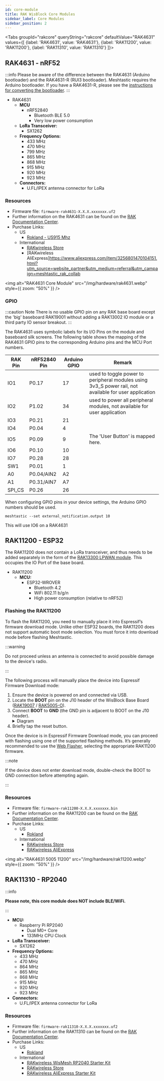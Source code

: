 ```yaml
---
id: core-module
title: RAK WisBlock Core Modules
sidebar_label: Core Modules
sidebar_position: 2
---
```



<Tabs
groupId="rakcore"
queryString="rakcore"
defaultValue="RAK4631"
values={[
{label: 'RAK4631', value: 'RAK4631'},
{label: 'RAK11200', value: 'RAK11200'},
{label: 'RAK11310', value: 'RAK11310'}
]}>

<TabItem value="RAK4631">

## RAK4631 - nRF52

:::info
Please be aware of the difference between the RAK4631 (Arduino bootloader) and the RAK4631-R (RUI3 bootloader). Meshtastic requires the Arduino bootloader. If you have a RAK4631-R, please see the [instructions for converting the bootloader](/docs/getting-started/flashing-firmware/nrf52/convert-rak4631r).
:::

- RAK4631
  - **MCU**
    - nRF52840
      - Bluetooth BLE 5.0
      - Very low power consumption
  - **LoRa Transceiver:**
    - SX1262
  - **Frequency Options:**
    - 433 MHz
    - 470 MHz
    - 799 MHz
    - 865 MHz
    - 868 MHz
    - 915 MHz
    - 920 MHz
    - 923 MHz
  - **Connectors:**
    - U.FL/IPEX antenna connector for LoRa

### Resources

- Firmware file: `firmware-rak4631-X.X.X.xxxxxxx.uf2`
- Further information on the RAK4631 can be found on the [RAK Documentation Center](https://docs.rakwireless.com/product-categories/wisblock/rak4631/overview/#product-description).
- Purchase Links:
  - US
    - [Rokland - US915 Mhz](https://store.rokland.com/products/rak-wireless-rak4631-nordic-nrf52840-ble-core-module-for-lorawan-with-lora-sx1262)
  - International
    - [RAKwireless Store](https://store.rakwireless.com/products/rak4631-lpwan-node?utm_source=website_partner&utm_medium=referral&utm_campaign=meshtastic_rak_collab)
    - [RAKwireless AliExpress]https://www.aliexpress.com/item/3256801470104151.html?utm_source=website_partner&utm_medium=referral&utm_campaign=meshtastic_rak_collab

<img
  alt="RAK4631 Core Module"
  src="/img/hardware/rak4631.webp"
  style={{ zoom: "50%" }}
/>

### GPIO

:::caution Note
There is no usable GPIO pin on any RAK base board except the 'big' baseboard RAK19001 without adding a RAK13002 IO module or a third party IO sensor breakout.
:::

The RAK4631 uses symbolic labels for its I/O Pins on the module and baseboard silk screens. The following table shows the mapping of the RAK4631 GPIO pins to the corresponding Arduino pins and the MCU Port numbers.

| RAK Pin | nRF52840 Pin | Arduino GPIO | Remark                                                                                                |
| ------- | ------------ | ------------ | ----------------------------------------------------------------------------------------------------- |
| IO1     | P0.17        | 17           | used to toggle power to peripheral modules using 3v3_S power rail, not available for user application |
| IO2     | P1.02        | 34           | used to power all peripheral modules, not available for user application                              |
| IO3     | P0.21        | 21           |
| IO4     | P0.04        | 4            |
| IO5     | P0.09        | 9            | The 'User Button' is mapped here.                                                                     |
| IO6     | P0.10        | 10           |
| IO7     | P0.28        | 28           |
| SW1     | P0.01        | 1            |
| A0      | P0.04/AIN2   | A2           |
| A1      | P0.31/AIN7   | A7           |
| SPI_CS  | P0.26        | 26           |

When configuring GPIO pins in your device settings, the Arduino GPIO numbers should be used.

```shell title="Example"
meshtastic --set external_notification.output 10
```

This will use IO6 on a RAK4631

</TabItem>	
<TabItem value="RAK11200">

## RAK11200 - ESP32

The RAK11200 does not contain a LoRa transceiver, and thus needs to be added separately in the form of the [RAK13300 LPWAN module](https://store.rakwireless.com/products/rak13300-wisblock-lpwan). This occupies the IO Port of the base board.

- RAK11200
  - **MCU:**
    - ESP32-WROVER
      - Bluetooth 4.2
      - WiFi 802.11 b/g/n
      - High power consumption (relative to nRF52)

### Flashing the RAK11200

To flash the RAK11200, you need to manually place it into Espressif’s firmware download mode. Unlike other ESP32 boards, the RAK11200 does not support automatic boot mode selection. You must force it into download mode before flashing Meshtastic.

:::warning

Do not proceed unless an antenna is connected to avoid possible damage to the device's radio.

:::

The following process will manually place the device into Espressif Firmware Download mode:

1. Ensure the device is powered on and connected via USB.
2. Locate the **BOOT** pin on the J10 header of the WisBlock Base Board ([RAK19007](/docs/hardware/devices/rak-wireless/wisblock/base-board/?rakbase=RAK19007) / [RAK5005-O](/docs/hardware/devices/rak-wireless/wisblock/base-board/?rakbase=RAK5005-O)).
3. Connect **BOOT** to **GND** (the GND pin is adjacent to BOOT on the J10 header).
   <div class="no-print">
     <details>
       <summary>Diagram</summary>
       <div>
         <img
           src="/img/hardware/rak/rak11200_boot_mode.webp"
           alt="RAK11200 Boot Mode Connection Diagram"
         />
       </div>
     </details>
   </div>
4. Briefly tap the reset button.

Once the device is in Espressif Firmware Download mode, you can proceed with flashing using one of the supported flashing methods. It’s generally recommended to use the [Web Flasher](https://flasher.meshtastic.org/), selecting the appropriate RAK11200 firmware.

:::note

If the device does not enter download mode, double-check the BOOT to GND connection before attempting again.

:::

### Resources

- Firmware file: `firmware-rak11200-X.X.X.xxxxxxx.bin`
- Further information on the RAK11200 can be found on the [RAK Documentation Center](https://docs.rakwireless.com/product-categories/wisblock/rak11200/overview/#product-description).
- Purchase Links:
  - US
    - [Rokland](https://store.rokland.com/products/rakwireless-rak11200-wifi-and-ble-espressif-esp32-wrover-pid-110023)
  - International
    - [RAKwireless Store](https://store.rakwireless.com/products/wiscore-esp32-module-rak11200?utm_source=website_partner&utm_medium=referral&utm_campaign=meshtastic_rak_collab)
    - [RAKwireless AliExpress](https://www.aliexpress.com/item/3256802312474717.html?utm_source=website_partner&utm_medium=referral&utm_campaign=meshtastic_rak_collab)

<img
  alt="RAK4631 5005 11200"
  src="/img/hardware/rak11200.webp"
  style={{ zoom: "50%" }}
/>

</TabItem>

<TabItem value="RAK11310">

## RAK11310 - RP2040

:::info

**Please note, this core module does NOT include BLE/WiFi.**

:::

- **MCU:**
  - Raspberry Pi RP2040
    - Dual M0+ Core
    - 133MHz CPU Clock
- **LoRa Transceiver:**
  - SX1262
- **Frequency Options:**
  - 433 MHz
  - 470 MHz
  - 864 MHz
  - 865 MHz
  - 868 MHz
  - 915 MHz
  - 920 MHz
  - 923 MHz
- **Connectors:**
  - U.FL/IPEX antenna connector for LoRa

### Resources

- Firmware file: `firmware-rak11310-X.X.X.xxxxxxx.uf2`
- Further information on the RAK11310 can be found on the [RAK Documentation Center](https://docs.rakwireless.com/product-categories/wisblock/rak11310/overview/#product-description).
- Purchase Links:
  - US
    - [Rokland](https://store.rokland.com/products/rak-raspberry-pi-rp2040-core-module-for-lorawan-with-lora-sx1262-us915-mhz-rak11310-pid-116003)
  - International
    - [RAKwireless WisMesh RP2040 Starter Kit](https://store.rakwireless.com/products/wisblock-rp2040-starter-kit-for-meshtastic?utm_source=website_partner&utm_medium=referral&utm_campaign=meshtastic_rak_collab)
    - [RAKwireless Store](https://store.rakwireless.com/products/rak11310-wisblock-lpwan-module)
    - [RAKwireless AliExpress Starter Kit](https://www.aliexpress.com/item/3256803225175784.html?utm_source=website_partner&utm_medium=referral&utm_campaign=meshtastic_rak_collab)

</TabItem>	
</Tabs>
